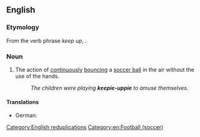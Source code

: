 ==English==
{{wikipedia}}

===Etymology===
From the verb phrase ''keep up'', {{suffix|en||ie}}.

===Noun===
{{en-noun|-}}

# The action of [[continuously]] [[bounce|bouncing]] a [[soccer ball]] in the air without the use of the hands.
#: ''The children were playing '''keepie-uppie''' to amuse themselves.''

====Translations====
{{trans-top|action of continuously bouncing a soccer ball in the air without the use of the hands}}
* German: {{t|de|Fußballjonglieren|n}}
{{trans-mid}}
{{trans-bottom}}

[[Category:English reduplications]]
[[Category:en:Football (soccer)]]